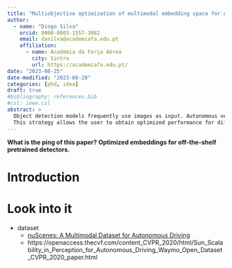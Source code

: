 ```yaml
---
title: "Multiobjective optimization of multimodal embedding space for object detection with uncertainty estimation"
author:
  - name: "Diogo Silva"
    orcid: 0000-0003-1557-3082
    email: dasilva@academiafa.edu.pt
    affiliation:
      - name: Academia da Força Aérea
        city: Sintra
        url: https://academiafa.edu.pt/
date: "2023-08-25"
date-modified: "2023-08-28"
categories: [phd, idea]
draft: true
#bibliography: references.bib
#csl: ieee.csl
abstract: >
  Object detection models frequently use images as input. Autonomous vehicles are increasingly equipped with a wider array of sensors, including range finders, LIDARs, etc., which further increase the size of the available data. Encoding raw input data into embedding space is a frequent strategy to bring the more important details into focus, while discarding low information features. The input size of object detectors influence both performance and speed. We formulate a multiobject optimization problem to find the best embedding space for multimodal data for both performance and speed. The raw input size and embedding space are the variables. Otimization is done across a wide variety of standard encoders and detectors.
  This strategy allows the user to obtain optimized performance for different latency budgets.
---
```



**What is the ping of this paper? Optimized embeddings for off-the-shelf pretrained detectors.**

# Introduction




# Look into it

- dataset 
  - [nuScenes: A Multimodal Dataset for Autonomous Driving](https://openaccess.thecvf.com/content_CVPR_2020/html/Caesar_nuScenes_A_Multimodal_Dataset_for_Autonomous_Driving_CVPR_2020_paper.html)
  - https://openaccess.thecvf.com/content_CVPR_2020/html/Sun_Scalability_in_Perception_for_Autonomous_Driving_Waymo_Open_Dataset_CVPR_2020_paper.html


